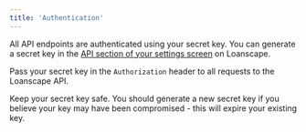 ```yaml
---
title: 'Authentication'
---
```


All API endpoints are authenticated using your secret key. You can generate a secret key in the [API section of your settings screen](https://app.loanscape.io/dashboard/settings/api) on Loanscape.

Pass your secret key in the `Authorization` header to all requests to the Loanscape API.

Keep your secret key safe. You should generate a new secret key if you believe your key may have been compromised - this will expire your existing key.